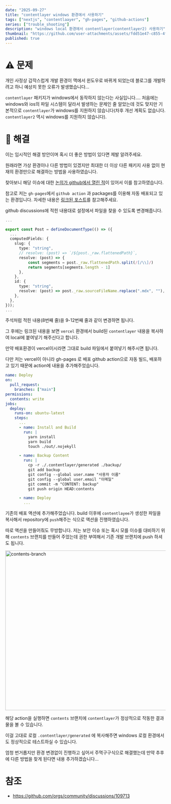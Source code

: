 ```yaml
---
date: "2025-09-27"
title: "contentlayer windows 환경에서 사용하기"
tags: ["nextjs", "contentlaayer", "gh-pages", "github-actions"]
series: ["trouble_shooting"]
description: "windows local 환경에서 contentlayer(contentlayer2) 사용하기"
thumbnail: "https://github.com/user-attachments/assets/fdd51e47-c855-4fd9-9a98-29b16ef3aeae"
published: true
---
```

# ⚠️ 문제

개인 사정상 갑작스럽게 개발 환경이 맥에서 윈도우로 바뀌게 되었는데 블로그를 개발하려고 하니 예상치 못한 오류가 발생했습니다…

`contentlayer` 패키지가 windows에서 동작하지 않는다는 사실입니다….
처음에는 windows와 ios의 파일 시스템이 달라서 발생하는 문제인 줄 알았는데 것도 맞지만 기본적으로 `contentlayer`가 windows를 지원하지 않습니다(차후 개선 계획도 없습니다. `contentlayer2` 역시 windows를 지원하지 않습니다).

# 🔧 해결

이는 임시적인 해결 방안이며 혹시 더 좋은 방법이 있다면 제발 알려주세요.

원래라면 가상 환경이나 다른 방법이 있겠지만 최대한 더 이상 다른 패키지 사용 없이 현재의 환경만으로 해결하는 방법을 사용하였습니다.

찾아보니 해당 이슈에 대한 [논의가 github에서 열린 적](https://github.com/orgs/community/discussions/109713)이 있어서 이를 참고하였습니다.

참고로 저는 `gh-pages`에서  `github action` 과 packages를 이용해 자동 배포되고 있는 환경입니다.  자세한 내용은 [링크된 포스트](https://coyo-hm.github.io/post/blog-auto-deploy)를 참고해주세요.

github discussions에 적힌 내용대로 설정에서 파일을 찾을 수 있도록 변경해줍니다.

```typescript title="contentlayer.config.ts". showLineNumbers {8-12}
...

export const Post = defineDocumentType(() => ({
  ...
  computedFields: {
    slug: {
      type: "string",
      // resolve: (post) => `/${post._raw.flattenedPath}`,
      resolve: (post) => {
          const segments = post._raw.flattenedPath.split(/[/\\]/)
          return segments[segments.length - 1]
      },
    },
    id: {
      type: "string",
      resolve: (post) => post._raw.sourceFileName.replace(".mdx", ""),
    },
  },
}));
...
```

주석처럼 적힌 내용(8번째 줄)을 9-12번째 줄과 같이 변경하면 됩니다.

그 후에는 링크된 내용을 보면 `vercel` 환경에서 build된 `contentlayer` 내용을 복사하여 local에 붙여넣기 해주신다고 합니다.

만약 배포환경이 vercel이시라면 그대로 build 파일에서 붙여넣기 해주시면 됩니다.

다만 저는 vercel이 아니라 gh-pages 로 배포 github action으로 자동 빌드, 배포하고 있기 때문에 action에 내용을 추가해주었습니다.

```yaml title=".github/workflows/deploy.yml". {18-25}
name: Deploy
on:
  pull_request:
    branches: ["main"]
permissions:
  contents: write
jobs:
  deploy:
    runs-on: ubuntu-latest
    steps:
      ...
      - name: Install and Build
        run: |
          yarn install
          yarn build
          touch ./out/.nojekyll

      - name: Backup Content
        run: |
          cp -r ./.contentlayer/generated ./backup/
          git add backup
          git config --global user.name "사용자 이름"
          git config --global user.email "이메일"
          git commit -m "CONTENT: backup"
          git push origin HEAD:contents

      - name: Deploy
        ...

```

기존의 배포 액션에 추가해주었습니다. build 이후에 `contentlayee`가 생성한 파일을 복사해서 repository에 `push`해주는 식으로 액션을 진행하였습니다.

따로 액션을 만들어줘도 무방합니다.  저는 보안 이슈 또는 혹시 모를 이슈를 대비하기 위해 `contents`  브랜치를 만들어 주었는데 권한 부여해서 기존 개발 브랜치에 push 하셔도 됩니다.

<img width="616" height="501" alt="contents-branch" src="https://github.com/user-attachments/assets/b52ada5c-3e2f-4615-bafc-17fa3583ebee" />

해당 action을 실행하면 `contents` 브랜치에 `contentlayer`가 정상적으로 작동한 결과물을 볼 수 있습니다.

이걸 고대로 로컬 `.contentlayer/generated` 에 복사해주면 windows 로컬 환경에서도 정상적으로 테스트하실 수 있습니다.

엄청 번거롭지만 환경 변경없이 진행하고 싶어서 주먹구구식으로 해결했는데 만약 추후에 다른 방법을 찾게 된다면 내용 추가하겠습니다…

# 참조

- https://github.com/orgs/community/discussions/109713